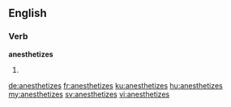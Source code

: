 ==English==

===Verb===
'''anesthetizes'''

# {{en-third-person singular of|anesthetize}}

[[de:anesthetizes]]
[[fr:anesthetizes]]
[[ku:anesthetizes]]
[[hu:anesthetizes]]
[[my:anesthetizes]]
[[sv:anesthetizes]]
[[vi:anesthetizes]]